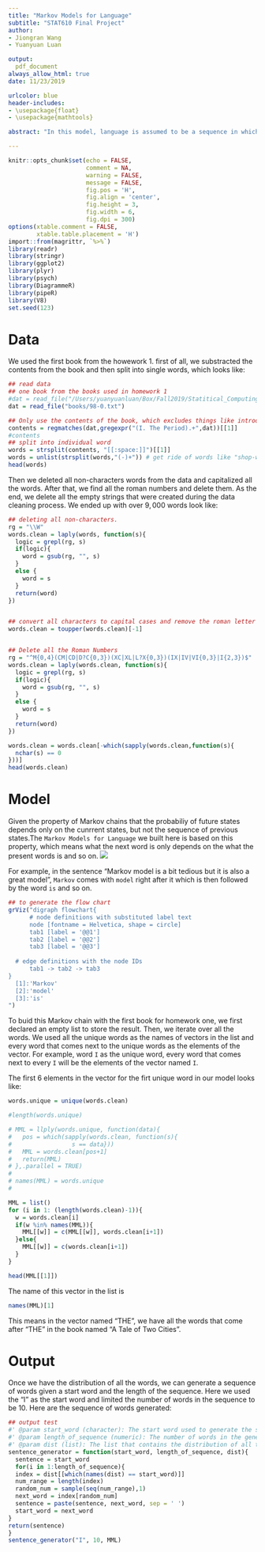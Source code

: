 ```yaml
---
title: "Markov Models for Language"
subtitle: "STAT610 Final Project"
author: 
- Jiongran Wang 
- Yuanyuan Luan 

output: 
  pdf_document
always_allow_html: true
date: 11/23/2019

urlcolor: blue
header-includes:
- \usepackage{float}
- \usepackage{mathtools}

abstract: "In this model, language is assumed to be a sequence in which that next word is drawn from a distribution that depends on only the current word. We used the book named 'A Tale of Two Cities' from homework one as the 'pool' of words to estimate this distribution. Once the model has been built, we can gnerate a sequence of words with one single word as the 'starter' and one number that limiting the length of the sequence. In order to make sure the model is right, we have also written a test file that contians some relatively simple and short sentences which we can easily figure out the distribution. Therefore, we can double check it with the result of the model we built. "

---
```


```r
knitr::opts_chunk$set(echo = FALSE, 
                      comment = NA, 
                      warning = FALSE, 
                      message = FALSE, 
                      fig.pos = 'H', 
                      fig.align = 'center', 
                      fig.height = 3, 
                      fig.width = 6, 
                      fig.dpi = 300)
options(xtable.comment = FALSE, 
        xtable.table.placement = 'H')
import::from(magrittr, `%>%`)
library(readr)
library(stringr)
library(ggplot2)
library(plyr)
library(psych)
library(DiagrammeR)
library(pipeR)
library(V8)
set.seed(123)
```
# Data

We used the first book from the howework 1. first of all, we substracted the contents from the book and then split into single words, which looks like: 
```r
## read data 
## one book from the books used in homework 1
#dat = read_file("/Users/yuanyuanluan/Box/Fall2019/Statitical_Computing/HomeWork/HW1/data/books/books/98-0.txt")
dat = read_file("books/98-0.txt")

## Only use the contents of the book, which excludes things like introducntion part of the book. 
contents = regmatches(dat,gregexpr("(I. The Period).+",dat))[[1]]
#contents
## split into individual word
words = strsplit(contents, "[[:space:]]")[[1]]
words = unlist(strsplit(words,"(-)+")) # get ride of words like "shop-window"
head(words)

```

Then we deleted all non-characters words from the data and capitalized all the words. After that, we find all the roman numbers and delete them. As the end, we delete all the empty strings that were created during the data cleaning process. We ended up with over $9,000$ words look like: 
```r
## deleting all non-characters. 
rg = "\\W"
words.clean = laply(words, function(s){
  logic = grepl(rg, s)
  if(logic){
    word = gsub(rg, "", s)
  }
  else {
    word = s
  }
  return(word)
})


## convert all characters to capital cases and remove the roman letter "I"
words.clean = toupper(words.clean)[-1]


## Delete all the Roman Numbers
rg = "^M{0,4}(CM|CD|D?C{0,3})(XC|XL|L?X{0,3})(IX|IV|VI{0,3}|I{2,3})$"
words.clean = laply(words.clean, function(s){
  logic = grepl(rg, s)
  if(logic){
    word = gsub(rg, "", s)
  }
  else {
    word = s
  }
  return(word)
})

words.clean = words.clean[-which(sapply(words.clean,function(s){
  nchar(s) == 0
}))]
head(words.clean)
```

# Model 
Given the property of Markov chains that the probabiliy of future states depends only on the cunrrent states, but not the sequence of previous states.The `Markov Models for Language` we built here is based on this property, which means what the next word is only depends on the what the present words is and so on. 
![](Flowchart.png)

For example, in the sentence "Markov model is a bit tedious but it is also a great model", `Markov` comes with `model` right after it which is then followed by the word `is` and so on. 


```r
## to generate the flow chart
grViz("digraph flowchart{
      # node definitions with substituted label text
      node [fontname = Helvetica, shape = circle]        
      tab1 [label = '@@1']
      tab2 [label = '@@2']
      tab3 [label = '@@3']
  
  # edge definitions with the node IDs
      tab1 -> tab2 -> tab3 
}
  [1]:'Markov'
  [2]:'model'
  [3]:'is'
") 
```


To buid this Markov chain with the first book for homework one, we first declared an empty list to store the result. Then, we iterate over all the words. We used all the unique words as the names of vectors in the list and every word that comes next to the unique words as the elements of the vector. For example, word `I` as the unique word, every word that comes next to every `I` will be the elements of the vector named `I`. 

The first 6 elements in the vector for the firt unique word in our model looks like: 
```r
words.unique = unique(words.clean)

#length(words.unique)

# MML = llply(words.unique, function(data){
#   pos = which(sapply(words.clean, function(s){
#                 s == data}))
#   MML = words.clean[pos+1]
#   return(MML)
# },.parallel = TRUE)
# 
# names(MML) = words.unique
# 

MML = list()
for (i in 1: (length(words.clean)-1)){
  w = words.clean[i]
  if(w %in% names(MML)){
    MML[[w]] = c(MML[[w]], words.clean[i+1])
  }else{
    MML[[w]] = c(words.clean[i+1])
  }
}

head(MML[[1]])

```
The name of this vector in the list is 
```r
names(MML)[1]
```
This means in the vector named "THE", we have all the words that come after "THE" in the book named "A Tale of Two Cities".


# Output 
Once we have the distribution of all the words, we can generate a sequence of words given a start word and the length of the sequence. Here we used the "I" as the start word and limited the number of words in the sequence to be 10. Here are the sequence of words generated: 

```r
## output test
#' @param start_word (character): The start word used to generate the sentence.
#' @param length_of_sequence (numeric): The number of words in the generated sentence.
#' @param dist (list): The list that contains the distribution of all the words. 
sentence_generator = function(start_word, length_of_sequence, dist){
  sentence = start_word
  for(i in 1:length_of_sequence){
  index = dist[[which(names(dist) == start_word)]]
  num_range = length(index)
  random_num = sample(seq(num_range),1)
  next_word = index[random_num]
  sentence = paste(sentence, next_word, sep = ' ')
  start_word = next_word
}
return(sentence)
}
sentence_generator("I", 10, MML)
```


























